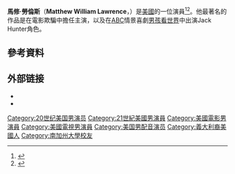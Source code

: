 {{Infobox person
| image       = Matthew Lawrence (cropped).jpg
| imagesize   = 200px
| caption     = 
| name        = Matthew Lawrence
| birth_name  = Matthew William Lawrence
| birth_date  = {{birth date and age|1980|2|11}}
| birth_place = {{nowrap|[[Abington_Township,_Montgomery_County,_Pennsylvania|Abington Township, Pennsylvania]], [[United_States|U.S.]]}}
| years_active = 1984–現在
| occupation =演員
| website     = 
| spouse      = 
}}
'''馬修·勞倫斯'''（'''Matthew William Lawrence'''，{{bd|1980年|2月11日}}）是[[美國|美國]]的一位演員<ref>{{cite web |url=http://www.filmreference.com/film/28/Matthew-Lawrence.html |title=Matthew Lawrence Biography (1980-) |publisher=Filmreference.com |date=1980-02-11 |accessdate=2010-07-27 |archive-date=2020-08-03 |archive-url=https://web.archive.org/web/20200803173101/http://www.filmreference.com/film/28/Matthew-Lawrence.html |dead-url=no }}</ref><ref>{{Cite web |url=https://sites.google.com/site/missteenagephiladelphia/donna-lynn-shaw |title=存档副本 |access-date=2016-03-22 |archive-date=2020-10-15 |archive-url=https://web.archive.org/web/20201015090809/https://sites.google.com/site/missteenagephiladelphia/donna-lynn-shaw |dead-url=no }}</ref>。他最著名的作品是在電影欺騙中擔任主演，以及在[[美國廣播公司|ABC]]情景喜劇[[男孩看世界|男孩看世界]]中出演Jack Hunter角色。

==參考資料==
{{Reflist}}

== 外部链接 ==
*{{IMDb name|nm0492932}}
*{{Twitter|matthewlawrence}}

{{Authority control}}

{{DEFAULTSORT:Lawrence, Matthew}}
[[Category:20世纪美国男演员|Category:20世纪美国男演员]]
[[Category:21世紀美國男演員|Category:21世紀美國男演員]]
[[Category:美國電影男演員|Category:美國電影男演員]]
[[Category:美國電視男演員|Category:美國電視男演員]]
[[Category:美国男配音演员|Category:美国男配音演员]]
[[Category:義大利裔美國人|Category:義大利裔美國人]]
[[Category:南加州大學校友|Category:南加州大學校友]]